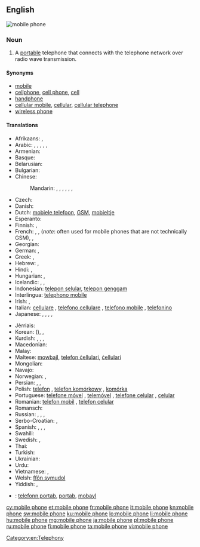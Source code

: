 ==English==
[[Image:Several mobile phones.png|thumb|mobile phone]]
{{wikipedia}}

===Noun===
{{en-noun|head=[[mobile]] [[phone]]}}

#{{UK|Australian|NZ}} A [[portable]] telephone that connects with the telephone network over radio wave transmission.

====Synonyms====
* [[mobile]] {{qualifier|mainly UK, Ireland, New Zealand, Australia and Singapore}}
* [[cellphone]], [[cell phone]], [[cell]] {{qualifier|mainly US and Canada}}
* [[handphone]] {{qualifier|mainly Indonesia, Malaysia, Philippines and Singapore}}
* [[cellular mobile]], [[cellular]], [[cellular telephone]]
* [[wireless phone]]

====Translations====
{{trans-top|a portable telephone}}
* Afrikaans: {{t-|af|selfoon}}, {{t-|af|sellulêre telefoon}}
* Arabic: {{t-|ar|جوال|m|tr=jawaal}}, {{t-|ar|هاتف محمول|m|tr=haatif maHmuul}}, {{t-|ar|هاتف خلوي|m|tr=haatif khalawiy}}, {{t-|ar|هاتف متحرك|m|tr=haatif mutaHárrak}}, {{t-|ar|هاتف النقال|m|tr=haatif al-naqqaal}}, {{t-|ar|موبيل|m|tr=mubiil}}
* Armenian: {{t-|hy|բջջային հեռախոս|tr=bǰǰayin heṙaxos}}
* Basque: {{t-|eu|telefono mugikor}}
* Belarusian: {{t-|be|мабільны тэлефон|m|tr=mabíl'ny telefón}}
* Bulgarian: {{t-|bg|мобилен телефон|m|tr=mobílen telefón}}
* Chinese:
*: Mandarin: {{t-|cmn|手機|sc=Hani}}, {{t-|cmn|手机|tr=shǒujī|sc=Hani}}, {{qualifier|formal/technical}} {{t-|cmn|移動電話|sc=Hani}}, {{t-|cmn|移动电话|tr=yídòng diànhuà|sc=Hani}}, {{qualifier|formal/technical}} {{t-|cmn|手提電話|sc=Hani}}, {{t-|cmn|手提电话|tr=shǒutí diànhuà|sc=Hani}}, {{qualifier|slang}} {{t-|cmn|大哥大|tr=dàgēdà|sc=Hani}}
* Czech: {{t+|cs|mobilní telefon|m}}
* Danish: {{t+|da|mobiltelefon|c}}
* Dutch: [[mobiele telefoon]], [[GSM]], [[mobieltje]] {{qualifier|colloquial|diminutive}}
* Esperanto: {{t-|eo|posxtelefono|alt=poŝtelefono}}
* Finnish: {{t+|fi|matkapuhelin}}, {{t+|fi|kännykkä}}
* French: {{t+|fr|téléphone mobile|m}}, {{t+|fr|portable|m}}, {{t+|fr|GSM|m}} (''note'': often used for mobile phones that are not technically GSM), {{qualifier|Canada}} {{t+|fr|cellulaire|m}}, {{t+|fr|mobile|m}} {{qualifier|colloquial}}
* Georgian: {{t-|ka|მობილური|tr=mobiluri|sc=Geor}}
* German: {{t+|de|Mobiltelefon}}, {{t+|de|Handy}}
* Greek: {{t-|el|κινητό τηλέφωνο|n|tr=kinitó tiléfono|sc=Grek}}, {{qualifier|colloquial}} {{t+|el|κινητό|n|tr=kinitó|sc=Grek}}
* Hebrew: {{t-|he|פלפון}}, {{t-|he|טלפון סלולרי|m|alt=טֶלֶפוֹן סֶלוּלָרי|tr=t'elefón selulari}}
* Hindi: {{t-|hi|मोबाइल फ़ोन|tr=mobā'il fon}}, {{t-|hi|मोबाइल|tr=mobā'il}}
* Hungarian: {{t+|hu|mobiltelefon}}, {{t+|hu|mobil}}
* Icelandic: {{t+|is|farsími|m}}, {{t+|is|gemsi|m}}, {{t-|is|GSM-sími|m}}
* Indonesian: [[telepon selular]], [[telepon genggam]]
* Interlingua: [[telephono mobile]]
* Irish: {{t-|ga|guthán soghluaiste|m}}, {{t-|ga|fón póca|m}}
* Italian: [[cellulare]] {{m}}, [[telefono cellulare]] {{m}}, [[telefono mobile]] {{m}}, [[telefonino]] {{m}}
* Japanese: {{t+|ja|携帯電話|tr=けいたいでんわ, keitai-denwa}}, {{t-|ja|携帯|tr=けいたい, keitai}} {{qualifier|colloquial}}, {{t-|ja|セルホーン|tr=seruhōn}}, {{t-|ja|セルフォン|tr=serufon}}, {{t-|ja|モバイル|tr=mobairu}}
{{trans-mid}}
* Jèrriais: {{tø|roa-jer|téléphône dé pouchette|m}}
* Korean: {{t-|ko|휴대 전화|tr=hyudae jeonhwa|sc=Hang}} ({{t+|ko|携帶電話|sc=Hani}}), {{t+|ko|휴대폰|tr=hyudaepon|sc=Hang}} {{qualifier|colloquial}}, {{t+|ko|핸드폰|tr=haendeupon|sc=Hang}} {{qualifier|colloquial}}
* Kurdish: {{t+|ku|telefona destan|f}}, {{t+|ku|telefona berîkê|f}}, {{t+|ku|telefona bêtêl|f}}, {{t+|ku|telefona mobîl|f}}
* Macedonian: {{t-|mk|мобилен телефон|m|tr=móbilen telefón}}
* Malay: {{t-|ms|telefon bimbit}}
* Maltese: [[mowbajl]], [[telefon ċellulari]], [[ċellulari]]
* Mongolian: {{t-|mn|гар утас|tr=gar utas|sc=Cyrl}}
* Navajo: {{tø|nv|biłńjoobałí}}
* Norwegian: {{t+|no|mobiltelefon|m}}, {{t+|no|mobil|m}}
* Persian: {{t+|fa|تلفن همراه|tr=telefon-e hamrâh}}, {{t-|fa|تلفن موبایل|tr=telefon-e mobâyl}}, {{t+|fa|موبایل|tr=mobâyl}}
* Polish: [[telefon]] {{m}}, [[telefon komórkowy]] {{m}}, [[komórka]] {{f}} {{qualifier|colloquial}}
* Portuguese: [[telefone móvel]] {{m}}, [[telemóvel]] {{m}}, [[telefone celular]] {{m}}, [[celular]] {{m}}
* Romanian: [[telefon mobil]] {{n}}, [[telefon celular]] {{n}}
* Romansch: {{t-|rm|telefon mobil|m}}
* Russian: {{t+|ru|мобильный телефон|m|tr=mobíl'nyj telefón}}, {{t+|ru|сотовый телефон|m|tr=sótovyj telefón}}, {{t+|ru|мобильник|m|tr=mobíl'nik}} {{qualifier|colloquial}}, {{t+|ru|сотка|f|tr=sótka}} {{qualifier|colloquial}}
* Serbo-Croatian: {{t-|sh|мобилни телефон|m|sc=Cyrl}}, {{t-|sh|mobilni telefon|m}}
* Spanish: {{t-|es|teléfono móvil}}, {{t+|es|móvil|m}}, {{qualifier|Latin America}} {{t+|es|celular|m}}, {{qualifier|Latin America}} {{t-|es|teléfono celular|m}}
* Swahili: {{t+|sw|rununu}}
* Swedish: {{t+|sv|mobiltelefon}}, {{t+|sv|mobil}}
* Thai: {{t+|th|โทรศัพท์มือถือ|tr=tohrásàp meu tĕu}}
* Turkish: {{t+|tr|cep telefonu}}
* Ukrainian: {{t-|uk|мобільний телефон|m|tr=mobíl'nyj telefón}}
* Urdu: {{t-|ur|محمول}}
* Vietnamese: {{t+|vi|điện thoại di động}}, {{t-|vi|điện thoại cầm tay}}
* Welsh: [[ffôn symudol]] {{m}}
* Yiddish: {{t-|yi|מאביל טעלעפאן|m|tr=mobil telefon|sc=Hebr}}, {{t-|yi|צעלקע|f|tr=tselke|sc=Hebr}}
{{trans-bottom}}

{{checktrans-top}}
<!--added {{ttbc}}s here.-->
<!-- Check the name of the language: Kriol, Creole or what -->
* {{ttbc|rop}}: [[telefonn portab]], [[portab]], [[mobayl]]
{{trans-bottom}}

[[Category:en:Telephony]]

[[cy:mobile phone]]
[[et:mobile phone]]
[[fr:mobile phone]]
[[it:mobile phone]]
[[kn:mobile phone]]
[[sw:mobile phone]]
[[ku:mobile phone]]
[[lo:mobile phone]]
[[li:mobile phone]]
[[hu:mobile phone]]
[[mg:mobile phone]]
[[ja:mobile phone]]
[[pl:mobile phone]]
[[ru:mobile phone]]
[[fi:mobile phone]]
[[ta:mobile phone]]
[[vi:mobile phone]]